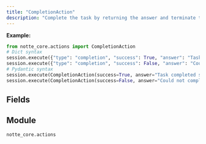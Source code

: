 ```yaml
---
title: "CompletionAction"
description: "Complete the task by returning the answer and terminate the browser session"
---
```




**Example:**
```python
from notte_core.actions import CompletionAction
# Dict syntax
session.execute({"type": "completion", "success": True, "answer": "Task completed successfully"})
session.execute({"type": "completion", "success": False, "answer": "Could not complete task"})
# Pydantic syntax
session.execute(CompletionAction(success=True, answer="Task completed successfully"))
session.execute(CompletionAction(success=False, answer="Could not complete task"))
```

## Fields

<ParamField path="type" type="Literal['completion']" default="completion">
</ParamField>

<ParamField path="category" type="str" default="Special Browser Actions">
</ParamField>

<ParamField path="description" type="str" default="Complete the task by returning the answer and terminate the browser session">
</ParamField>

<ParamField path="success" type="bool" required>
</ParamField>

<ParamField path="answer" type="str" required>
</ParamField>


## Module

`notte_core.actions`
